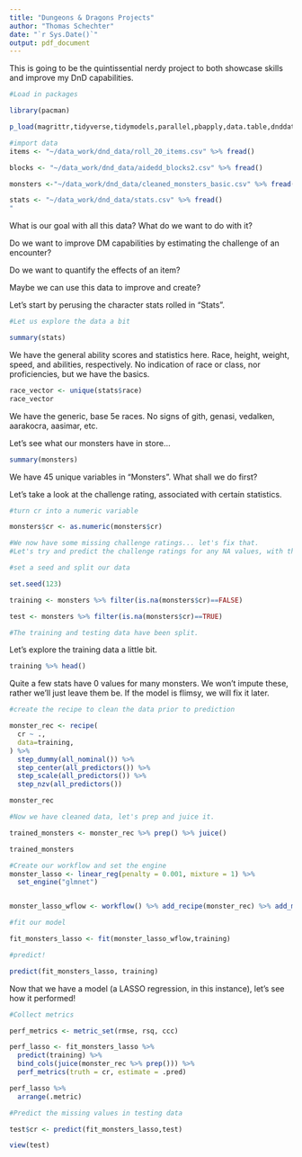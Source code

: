 ```yaml
---
title: "Dungeons & Dragons Projects"
author: "Thomas Schechter"
date: "`r Sys.Date()`"
output: pdf_document
---
```


This is going to be the quintissential nerdy project to both showcase skills and improve my DnD capabilities.

```r
#Load in packages

library(pacman)

p_load(magrittr,tidyverse,tidymodels,parallel,pbapply,data.table,dnddata,readr,caret,glmnet)
```

```r
#import data
items <- "~/data_work/dnd_data/roll_20_items.csv" %>% fread()

blocks <- "~/data_work/dnd_data/aidedd_blocks2.csv" %>% fread()

monsters <-"~/data_work/dnd_data/cleaned_monsters_basic.csv" %>% fread() 

stats <- "~/data_work/dnd_data/stats.csv" %>% fread() 
"
```

What is our goal with all this data? What do we want to do with it?

Do we want to improve DM capabilities by estimating the challenge of an encounter?

Do we want to quantify the effects of an item?

Maybe we can use this data to improve and create?

Let's start by perusing the character stats rolled in "Stats".


```r
#Let us explore the data a bit

summary(stats)
```
We have the general ability scores and statistics here. Race, height, weight, speed, and abilities, respectively. No indication of race or class, nor proficiencies, but we have the basics.

```r
race_vector <- unique(stats$race)
race_vector
```

We have the generic, base 5e races. No signs of gith, genasi, vedalken, aarakocra, aasimar, etc.

Let's see what our monsters have in store...

```r
summary(monsters)
```
We have 45 unique variables in "Monsters". What shall we do first? 

Let's take a look at the challenge rating, associated with certain statistics.

```r
#turn cr into a numeric variable

monsters$cr <- as.numeric(monsters$cr)

#We now have some missing challenge ratings... let's fix that.
#Let's try and predict the challenge ratings for any NA values, with the training data functioning as non-missing cr observations

#set a seed and split our data

set.seed(123)

training <- monsters %>% filter(is.na(monsters$cr)==FALSE)

test <- monsters %>% filter(is.na(monsters$cr)==TRUE)

#The training and testing data have been split.
```

Let's explore the training data a little bit.

```r
training %>% head()
```
Quite a few stats have 0 values for many monsters. We won't impute these, rather we'll just leave them be. If the model is flimsy, we will fix it later.

```r
#create the recipe to clean the data prior to prediction

monster_rec <- recipe(
  cr ~ .,
  data=training, 
) %>%
  step_dummy(all_nominal()) %>%
  step_center(all_predictors()) %>%
  step_scale(all_predictors()) %>%
  step_nzv(all_predictors())

monster_rec
```
```r
#Now we have cleaned data, let's prep and juice it.

trained_monsters <- monster_rec %>% prep() %>% juice()

trained_monsters
```
```r
#Create our workflow and set the engine
monster_lasso <- linear_reg(penalty = 0.001, mixture = 1) %>% 
  set_engine("glmnet")


monster_lasso_wflow <- workflow() %>% add_recipe(monster_rec) %>% add_model(monster_lasso)
```

```r
#fit our model

fit_monsters_lasso <- fit(monster_lasso_wflow,training)

#predict!

predict(fit_monsters_lasso, training)

```
Now that we have a model (a LASSO regression, in this instance), let's see how it performed!
```r
#Collect metrics

perf_metrics <- metric_set(rmse, rsq, ccc)

perf_lasso <- fit_monsters_lasso %>% 
  predict(training) %>% 
  bind_cols(juice(monster_rec %>% prep())) %>% 
  perf_metrics(truth = cr, estimate = .pred)

perf_lasso %>% 
  arrange(.metric)
```
```r
#Predict the missing values in testing data

test$cr <- predict(fit_monsters_lasso,test)

view(test)
```

